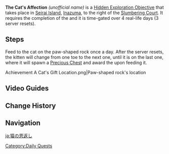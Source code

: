 {{Hidden Exploration Objectives Infobox
|image      = Achievement A Cat's Gift Location Context.png
|type       = Unordered
|req        = [[Neko Is a Cat: Shrine Recipe]]
|region     = Inazuma
|area       = Seirai Island
|subarea    = Fort Hiraumi
|loc        = [[Fort Hiraumi]], [[Seirai Island]]
|characters = Paimon;Traveler
}}
'''The Cat's Affection''' ''(unofficial name)'' is a [[Hidden Exploration Objective]] that takes place in [[Seirai Island]], [[Inazuma]], to the right of the [[Slumbering Court]]. It requires the completion of the {{Quest|Neko Is a Cat: Shrine Recipe}} and it is time-gated over 4 real-life days (3 server resets).

==Steps==
Feed {{Item|Delicious Invigorating Kitty Meal|x=1|25}} to the cat on the paw-shaped rock once a day. After the server resets, the kitten will change from one toe to the next one, until it is on the last one, where it will spawn a [[Precious Chest]] and award the {{Achievement|A Cat's Gift}} upon feeding it.

<gallery>
Achievement A Cat's Gift Location.png|Paw-shaped rock's location
</gallery>

==Video Guides==
{{EVT
|video1   = https://youtu.be/SrNbxiwVrzk
|caption1 = 2.1 Hidden Achievement - A Cat's Gift
}}

==Change History==
{{Change History|2.1}}

==Navigation==
{{Hidden Exploration Objective Navbox|Unordered}}

[[Category:Daily Quests]]

[[ja:猫の恩返し]]